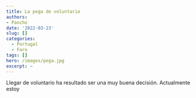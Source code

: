 ```yaml
---
title: La pega de voluntario
authors: 
- Pancho
date: '2022-03-23'
slug: []
categories:
  - Portugal
  - Faro
tags: []
hero: /images/pega.jpg
excerpt: ~
---
```


Llegar de voluntario ha resultado ser una muy buena decisión. Actualmente estoy 

